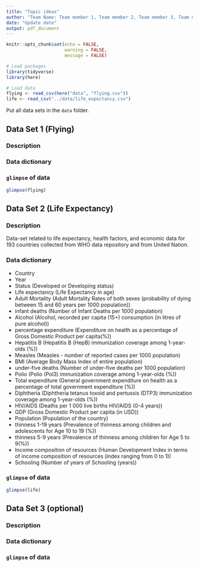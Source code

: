 ```yaml
---
title: "Topic ideas"
author: "Team Name: Team member 1, Team member 2, Team member 3, Team member 4"
date: "Update date"
output: pdf_document
---
```


```r
knitr::opts_chunk$set(echo = FALSE, 
                      warning = FALSE, 
                      message = FALSE)
```


```r
# Load packages
library(tidyverse)
library(here)

# Load data
flying <- read_csv(here("data", "flying.csv"))
life <- read_csv("../data/life_expectancy.csv")
```

Put all data sets in the `data` folder. 

## Data Set 1 (Flying)

### Description 

### Data dictionary 

### `glimpse` of data

```r
glimpse(flying)
```

## Data Set 2 (Life Expectancy)

### Description 

Data-set related to life expectancy, health factors, and economic data for 193 countries collected from WHO data repository and from United Nation.

### Data dictionary 

- Country
- Year
- Status (Developed or Developing status)
- Life expectancy (Life Expectancy in age)
- Adult Mortality (Adult Mortality Rates of both sexes (probability of dying between 15 and 60 years per 1000 population))
- infant deaths (Number of Infant Deaths per 1000 population)
- Alcohol (Alcohol, recorded per capita (15+) consumption (in litres of pure alcohol))
- percentage expenditure (Expenditure on health as a percentage of Gross Domestic Product per capita(%))
- Hepatitis B (Hepatitis B (HepB) immunization coverage among 1-year-olds (%))
- Measles (Measles - number of reported cases per 1000 population)
- BMI (Average Body Mass Index of entire population)
- under-five deaths (Number of under-five deaths per 1000 population)
- Polio (Polio (Pol3) immunization coverage among 1-year-olds (%))
- Total expenditure (General government expenditure on health as a percentage of total government expenditure (%))
- Diphtheria (Diphtheria tetanus toxoid and pertussis (DTP3) immunization coverage among 1-year-olds (%))
- HIV/AIDS (Deaths per 1 000 live births HIV/AIDS (0-4 years))
- GDP (Gross Domestic Product per capita (in USD))
- Population (Population of the country)
- thinness  1-19 years (Prevalence of thinness among children and adolescents for Age 10 to 19 (%))
- thinness 5-9 years (Prevalence of thinness among children for Age 5 to 9(%))
- Income composition of resources (Human Development Index in terms of income composition of resources (index ranging from 0 to 1))
- Schooling (Number of years of Schooling (years))

### `glimpse` of data

```r
glimpse(life)
```


## Data Set 3 (optional)

### Description 

### Data dictionary 

### `glimpse` of data



